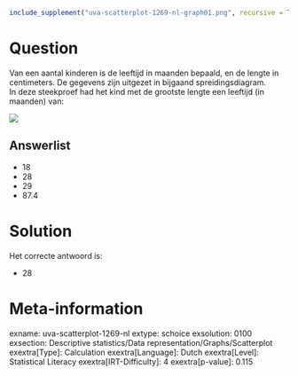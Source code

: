 ```r
include_supplement("uva-scatterplot-1269-nl-graph01.png", recursive = TRUE)
```

Question
========

Van een aantal kinderen is de leeftijd in maanden bepaald, en de lengte
in centimeters. De gegevens zijn uitgezet in bijgaand
spreidingsdiagram.\
In deze steekproef had het kind met de grootste lengte een leeftijd (in
maanden) van:

![](uva-scatterplot-1269-nl-graph01.png)

Answerlist
----------

* 18
* 28
* 29
* 87.4

Solution
========

Het correcte antwoord is: 

* 28

Meta-information
================
exname: uva-scatterplot-1269-nl
extype: schoice
exsolution: 0100
exsection: Descriptive statistics/Data representation/Graphs/Scatterplot
exextra[Type]: Calculation
exextra[Language]: Dutch
exextra[Level]: Statistical Literacy
exextra[IRT-Difficulty]: 4
exextra[p-value]: 0.115
